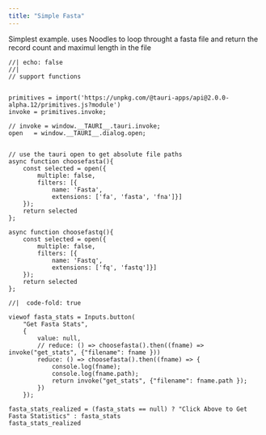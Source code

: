 ```yaml
---
title: "Simple Fasta"
---
```


Simplest example. uses Noodles to loop throught a fasta file and return the record count and maximul length in the file

```ojs
//| echo: false
//| 
// support functions


primitives = import('https://unpkg.com/@tauri-apps/api@2.0.0-alpha.12/primitives.js?module')
invoke = primitives.invoke;

// invoke = window.__TAURI__.tauri.invoke;
open   = window.__TAURI__.dialog.open;


// use the tauri open to get absolute file paths
async function choosefasta(){
    const selected = open({
        multiple: false,
        filters: [{
            name: 'Fasta',
            extensions: ['fa', 'fasta', 'fna']}]
    });
    return selected
};

async function choosefastq(){
    const selected = open({
        multiple: false,
        filters: [{
            name: 'Fastq',
            extensions: ['fq', 'fastq']}]
    });
    return selected
};

```



```ojs
//|  code-fold: true

viewof fasta_stats = Inputs.button(
    "Get Fasta Stats", 
    { 
        value: null, 
        // reduce: () => choosefasta().then((fname) => invoke("get_stats", {"filename": fname })) 
        reduce: () => choosefasta().then((fname) => {
            console.log(fname);
            console.log(fname.path);
            return invoke("get_stats", {"filename": fname.path });
        }) 
    });

fasta_stats_realized = (fasta_stats == null) ? "Click Above to Get Fasta Statistics" : fasta_stats
fasta_stats_realized

```

